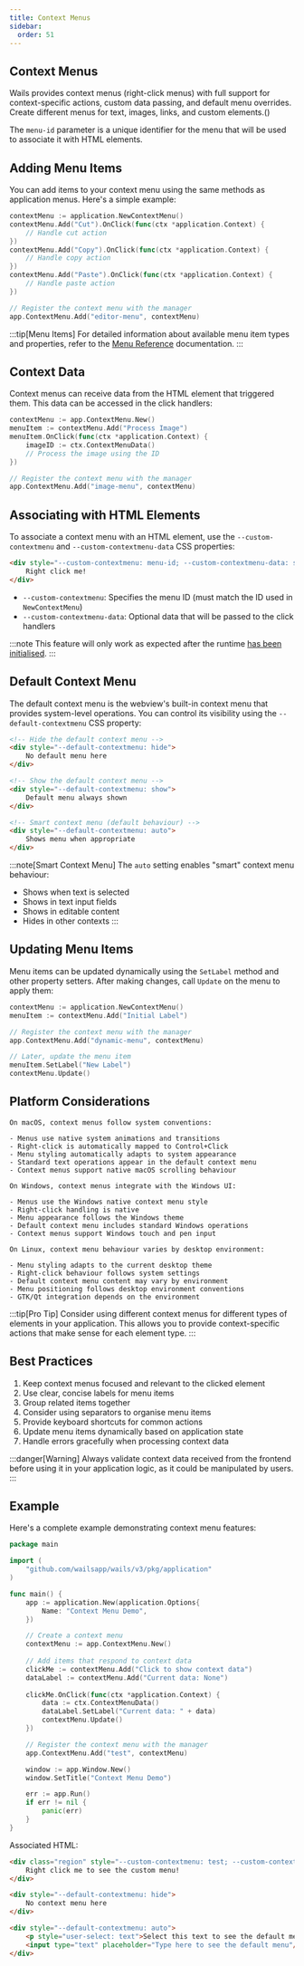 ```yaml
---
title: Context Menus
sidebar:
  order: 51
---
```



## Context Menus

Wails provides context menus (right-click menus) with full support for context-specific actions, custom data passing, and default menu overrides. Create different menus for text, images, links, and custom elements.()

The `menu-id` parameter is a unique identifier for the menu that will be used to associate it with HTML elements.

## Adding Menu Items

You can add items to your context menu using the same methods as application menus. Here's a simple example:

```go
contextMenu := application.NewContextMenu()
contextMenu.Add("Cut").OnClick(func(ctx *application.Context) {
    // Handle cut action
})
contextMenu.Add("Copy").OnClick(func(ctx *application.Context) {
    // Handle copy action
})
contextMenu.Add("Paste").OnClick(func(ctx *application.Context) {
    // Handle paste action
})

// Register the context menu with the manager
app.ContextMenu.Add("editor-menu", contextMenu)
```

:::tip[Menu Items]
For detailed information about available menu item types and properties, refer to the [Menu Reference](./menu-reference) documentation.
:::

## Context Data

Context menus can receive data from the HTML element that triggered them. This data can be accessed in the click handlers:

```go
contextMenu := app.ContextMenu.New()
menuItem := contextMenu.Add("Process Image")
menuItem.OnClick(func(ctx *application.Context) {
    imageID := ctx.ContextMenuData()
    // Process the image using the ID
})

// Register the context menu with the manager
app.ContextMenu.Add("image-menu", contextMenu)
```

## Associating with HTML Elements

To associate a context menu with an HTML element, use the `--custom-contextmenu` and `--custom-contextmenu-data` CSS properties:

```html
<div style="--custom-contextmenu: menu-id; --custom-contextmenu-data: some-data">
    Right click me!
</div>
```

- `--custom-contextmenu`: Specifies the menu ID (must match the ID used in `NewContextMenu`)
- `--custom-contextmenu-data`: Optional data that will be passed to the click handlers

:::note
This feature will only work as expected after the runtime [has been initialised](../runtime#initialisation).
:::

## Default Context Menu

The default context menu is the webview's built-in context menu that provides system-level operations. You can control its visibility using the `--default-contextmenu` CSS property:

```html
<!-- Hide the default context menu -->
<div style="--default-contextmenu: hide">
    No default menu here
</div>

<!-- Show the default context menu -->
<div style="--default-contextmenu: show">
    Default menu always shown
</div>

<!-- Smart context menu (default behaviour) -->
<div style="--default-contextmenu: auto">
    Shows menu when appropriate
</div>
```

:::note[Smart Context Menu]
The `auto` setting enables "smart" context menu behaviour:
- Shows when text is selected
- Shows in text input fields
- Shows in editable content
- Hides in other contexts
:::

## Updating Menu Items

Menu items can be updated dynamically using the `SetLabel` method and other property setters. After making changes, call `Update` on the menu to apply them:

```go
contextMenu := application.NewContextMenu()
menuItem := contextMenu.Add("Initial Label")

// Register the context menu with the manager
app.ContextMenu.Add("dynamic-menu", contextMenu)

// Later, update the menu item
menuItem.SetLabel("New Label")
contextMenu.Update()
```

## Platform Considerations

<Tabs>
  <TabItem label="macOS" icon="fa-brands:apple">
    
    On macOS, context menus follow system conventions:
    
    - Menus use native system animations and transitions
    - Right-click is automatically mapped to Control+Click
    - Menu styling automatically adapts to system appearance
    - Standard text operations appear in the default context menu
    - Context menus support native macOS scrolling behaviour
    
  </TabItem>
  
  <TabItem label="Windows" icon="fa-brands:windows">
    
    On Windows, context menus integrate with the Windows UI:
    
    - Menus use the Windows native context menu style
    - Right-click handling is native
    - Menu appearance follows the Windows theme
    - Default context menu includes standard Windows operations
    - Context menus support Windows touch and pen input
    
  </TabItem>
  
  <TabItem label="Linux" icon="fa-brands:linux">
    
    On Linux, context menu behaviour varies by desktop environment:
    
    - Menu styling adapts to the current desktop theme
    - Right-click behaviour follows system settings
    - Default context menu content may vary by environment
    - Menu positioning follows desktop environment conventions
    - GTK/Qt integration depends on the environment
    
  </TabItem>
</Tabs>

:::tip[Pro Tip]
Consider using different context menus for different types of elements in your application. This allows you to provide context-specific actions that make sense for each element type.
:::

## Best Practices

1. Keep context menus focused and relevant to the clicked element
2. Use clear, concise labels for menu items
3. Group related items together
4. Consider using separators to organise menu items
5. Provide keyboard shortcuts for common actions
6. Update menu items dynamically based on application state
7. Handle errors gracefully when processing context data

:::danger[Warning]
Always validate context data received from the frontend before using it in your application logic, as it could be manipulated by users.
:::

## Example

Here's a complete example demonstrating context menu features:

```go
package main

import (
    "github.com/wailsapp/wails/v3/pkg/application"
)

func main() {
    app := application.New(application.Options{
        Name: "Context Menu Demo",
    })

    // Create a context menu
    contextMenu := app.ContextMenu.New()
    
    // Add items that respond to context data
    clickMe := contextMenu.Add("Click to show context data")
    dataLabel := contextMenu.Add("Current data: None")
    
    clickMe.OnClick(func(ctx *application.Context) {
        data := ctx.ContextMenuData()
        dataLabel.SetLabel("Current data: " + data)
        contextMenu.Update()
    })

    // Register the context menu with the manager
    app.ContextMenu.Add("test", contextMenu)

    window := app.Window.New()
    window.SetTitle("Context Menu Demo")

    err := app.Run()
    if err != nil {
        panic(err)
    }
}
```

Associated HTML:

```html
<div class="region" style="--custom-contextmenu: test; --custom-contextmenu-data: item-123">
    Right click me to see the custom menu!
</div>

<div style="--default-contextmenu: hide">
    No context menu here
</div>

<div style="--default-contextmenu: auto">
    <p style="user-select: text">Select this text to see the default menu</p>
    <input type="text" placeholder="Type here to see the default menu"/>
</div>
